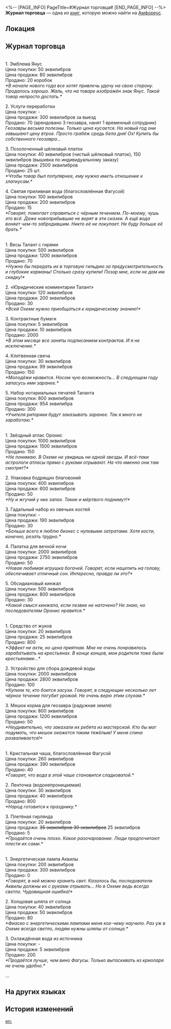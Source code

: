 <%-- [PAGE_INFO]
PageTitle=#Журнал торговца#
[END_PAGE_INFO] --%>
{{Дополнить}}
{{Книга Инфобокс
|id           = 431
|Название     = 
|Изображение  = Предмет Книга Амфореус 1.png
|Мир          = Амфореус
|Томов        = 1
|Автор        = <!--нужно добавить-->
|Описание     = Принадлежит местному торговцу из Охемы. Ничем не примечательные записи о последних тратах и проданных товарах.
|Том1         = {{tx}}
|Источник1    = {{tx|Отсутствует источник}}
|Персонажи    = 
|Фракции      = 
}}
'''Журнал торговца''' — одна из [[Книги|книг]], которую можно найти на [[Амфореус]].

==Локация==
{{Отметка карты|<!--название карты-->|<!--id отметки-->}}

==Журнал торговца==
{{Размер|28|<div align="center">Месяц врат</div>}}<br />
1. Эмблема Янус<br />
Цена покупки: 50 эквилибров<br />
Цена продажи: 80 эквилибров<br />
Продано: 20 коробок<br />
''*В начале нового года все хотят привлечь удачу на свою сторону. Продалось хорошо. Жаль, что на товаре изображён знак Янус. Такой товар непросто достать.*''

2. Услуги переработки<br />
Цена покупки: -<br />
Цена продажи: 300 эквилибров за выезд<br />
Продано: 70 (арендовано 3 геозавра, нанят 1 временный сотрудник)<br />
''Геозавры весьма полезны. Только цена кусается. На новый год они завышают цену втрое. Просто грабёж средь бела дня! Ох! Купить бы собственного геозавра...''

3. Позолоченный шёлковый платок<br />
Цена покупки: 40 эквилибров (чистый шёлковый платок), 150 эквилибров (вышивка по индивидуальному заказу)<br />
Цена продажи: 2500 эквилибров<br />
Продано: 25 шт.<br />
''*Чтобы товар был популярнее, ему нужно иметь отношение к златиусам.*''

4. Святая приливная вода (благословлённая Фагусой)<br />
Цена покупки: 100 эквилибров<br />
Цена продажи: 200 эквилибров<br />
Продано: 15<br />
''*Говорят, помогает справиться с чёрным течением. По-моему, чушь это всё. Даже новоприбывшие не верят в эти сказки. А ещё вода воняет чем-то забродившим. Никто её не покупает. Не буду больше её брать.*''


{{Размер|28|<div align="center">Месяц баланса</div>}}<br />
1. Весы Талант с гирями<br />
Цена покупки: 500 эквилибров<br />
Цена продажи: 1200 эквилибров<br />
Продано: 70<br />
''*Нужно бы передать их в торговую гильдию за предусмотрительность и глубокие карманы! Столько сразу купили! Позор мне, если не дам им скидку!*''

2. «Юридические комментарии Талант»<br />
Цена покупки: 120 эквилибров<br />
Цена продажи: 200 эквилибров<br />
Продано: 30<br />
''*Всей Охеме нужно приобщаться к юридическому знанию!*''

3. Контрактные бумаги<br />
Цена покупки: 5 эквилибров<br />
Цена продажи: 10 эквилибров<br />
Продано: 2000<br />
''*В этом месяце все заняты подписанием контрактов. И я не исключение.*''

4. Клятвенная свеча<br />
Цена покупки: 30 эквилибров<br />
Цена продажи: 99 эквилибров<br />
Продано: 150<br />
''*Молодёжи нравится. Носом чую возможность... В следующем году запасусь ими заранее.*''

5. Набор нотариальных печатей Таланта<br />
Цена покупки: 800 эквилибров<br />
Цена продажи: 954 эквилибра<br />
Продано: 300<br />
''*Учителя риторики будут заказывать заранее. Так я много не заработаю.*''

{{Размер|28|<div align="center">Месяц темени</div>}}<br />
1. Звёздный атлас Оронис<br />
Цена покупки: 1000 эквилибров<br />
Цена продажи: 1500 эквилибров<br />
Продано: 150<br />
''*Не понимаю. В Охеме не увидишь ни одной звезды. И всё-таки астрологи атласы прямо с руками отрывают. На что именно они там смотрят?*''

2. Упаковка бодрящих благовоний<br />
Цена покупки: 400 эквилибров<br />
Цена продажи: 600 эквилибров<br />
Продано: 50<br />
''*Ну и жгучий у них запах. Такие и мёртвого поднимут!*''

3. Гадальный набор из овечьих костей<br />
Цена покупки: -<br />
Цена продажи: 190 эквилибров<br />
Продано: 30<br />
''*Больше всего я люблю бизнес с нулевыми затратами. Хотя кости, конечно, резать трудно.*''

4. Палатка для вечной ночи<br />
Цена покупки: 2000 эквилибров<br />
Цена продажи: 2750 эквилибров<br />
Продано: 50<br />
''*Новая любимая игрушка богачей. Говорят, если нацепить на голову, обеспечивает отличный сон. Интересно, правда ли это?*''

5. Обсидиановый кинжал<br />
Цена покупки: 500 эквилибров<br />
Цена продажи: 800 эквилибров<br />
Продано: 30<br />
''*Какой смысл кинжала, если лезвие не наточено? Не знаю, но последователям Оронис нравится.*''

{{Размер|28|<div align="center">Месяц культивации</div>}}<br />
1. Средство от жуков<br />
Цена покупки: 20 эквилибров<br />
Цена продажи: 25 эквилибров<br />
Продано: 800<br />
''*Эффект не ахти, но цена приятная. Мне не очень понравилось зарабатывать на крестьянах. В конце концов, мои родители тоже были крестьянами...*''

2. Устройство для сбора дождевой воды<br />
Цена покупки: 2000 эквилибров<br />
Цена продажи: 2800 эквилибров<br />
Продано: 100<br />
''*Купили те, кто боится засухи. Говорят, в следующие несколько лет чёрное течение погубит урожай. Не очень верю этим слухам.*''

3. Мешок корма для геозавра (радужная земля)<br />
Цена покупки: 800 эквилибров<br />
Цена продажи: 1200 эквилибров<br />
Продано: 50<br />
''*Неудивительно, что заказали их ребята из мастерской. Кто бы мог подумать, что мешок окажется таким тяжёлым! У меня спина разваливается!*''

{{Размер|28|<div align="center">Месяц радости</div>}}<br />
1. Кристальная чаша, благословлённая Фагусой<br />
Цена покупки: 260 эквилибров<br />
Цена продажи: 390 эквилибров<br />
Продано: 40<br />
''*Говорят, что вода в этой чаше становится сладковатой.*''

2. Ленточка (водонепроницаемая)<br />
Цена покупки: 30 эквилибров<br />
Цена продажи: 40 эквилибров<br />
Продано: 800<br />
''*Народ готовится к празднику.*''

3. Плетёная гирлянда<br />
Цена покупки: 20 эквилибров<br />
Цена продажи: <s>35 эквилибров 30 эквилибров</s> 25 эквилибров<br />
Продано: 5<br />
''*Продаётся очень плохо. Какое разочарование. Люди предпочитают плести их сами.*''

{{Размер|28|<div align="center">Месяц долгих дней</div>}}<br />
1. Энергетическая лампа Аквилы<br />
Цена покупки: 200 эквилибров<br />
Цена продажи: 300 эквилибров<br />
Продано: 0<br />
''*Говорят, в ней можно хранить свет. Казалось бы, последователи Аквилы должны их с руками отрывать... Но в Охеме ведь всегда светло. Чудовищная ошибка!*''

2. Холщовая шляпа от солнца<br />
Цена покупки: 40 эквилибров<br />
Цена продажи: 50 эквилибров<br />
Продано: 80<br />
''*Фиаско с энергетическими лампами меня кое-чему научило. Раз уж в Охеме всегда светло, людям нужны шляпы от солнца.*''

3. Охлаждённая вода из источника<br />
Цена покупки: -<br />
Цена продажи: 5 эквилибров<br />
Продано: 200<br />
''*Продаётся лучше, чем вино Фагусы. Только вытаскивать из криоларя не очень удобно.*''

...

==На других языках==
{{На других языках
|en   = Merchant's Ledger
|zhs  = 商贩的账册
|zht  = 商販的帳冊
|ja   = 商人の帳簿
|ko   = 상인의 장부
|es   = Agenda del comerciante
|fr   = Livre de compte d'un marchand
|ru   = Журнал торговца
|th   = สมุดบัญชีของคนค้าขาย
|vi   = Sổ Sách Của Tiểu Thương
|de   = Kassenbuch des Händlers
|id   = Buku Kas Pedagang
|pt   = Registro do Comerciante
}}

==История изменений==
{{История изменений|3.5}}

[[en:]]